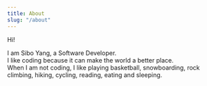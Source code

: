 ```yaml
---
title: About
slug: "/about"
---
```


Hi!

I am Sibo Yang, a Software Developer.<br/>
I like coding because it can make the world a better place.<br/>
When I am not coding, I like playing basketball, snowboarding, rock climbing, hiking, cycling, reading, eating and sleeping.
